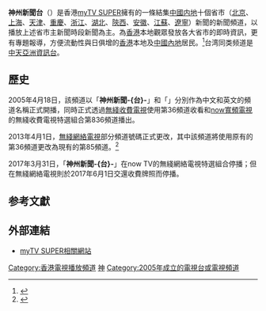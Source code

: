 {{UTC+8}}
{{TV channel|[[香港|香港]][[無綫網路電視|無綫網路電視]]}}
{{頻道資訊
| 頻道名稱         = 神州新聞-{台}-<br/>{{lang|en|Mainland News Channel}}
| 頻道圖片檔案     = [[File:TVB_Mainland_News_Channel.png|300px]]
| 頻道圖片尺寸     = 150px
| 頻道圖片名稱     =
| 所屬國家         = 
| 所屬國家或地區   = {{HK}}
| 總部所在         = {{HK}}[[將軍澳|將軍澳]]
| 播放地區         = [[香港|香港]]
| 成立日期         = 
| 試播日期         = 
| 開播日期         = 2005年4月18日
| 停播日期         = 2017年3月31日（[[now_TV|now TV]]）<br>2017年6月1日（[[無綫網絡電視|無綫網絡電視]]）
| 頻道語言         = 國語
| 頻道呼號         = 
| 頻道類別         = 新聞資訊
| 視頻格式         = 標清：[[576i|576i]] [[縱橫比_(圖像)|4:3]]<br>高清：[[1080i|1080i]] [[縱橫比_(圖像)|16:9]]
| 收視率           = 
| 收視率調查時間   = 
| 收視率資料來源   = 
| 頻道口號         = 
| 擁有者           = [[myTV_SUPER|myTV SUPER]]
| 持股者           = 
| 前頻道名稱       = 
| 被取代名稱       = 
| 前頻道呼號       = 
| 被取代呼號       = 
| 集團同類頻道     = [[無綫新聞台|無綫新聞台]]<br>[[TVB新聞台|TVB新聞台]]<br>[[直播新聞台|直播新聞台]]<br/>[[無綫財經·資訊台|無綫財經·資訊台]]
| 重播服務頻道     = 
| 頻道官方網站     = https://www.mytvsuper.com/tc/epg/CMN1
| 備註             = 
| 衛星電視供應商01 = [[马来西亚|马来西亚]][[Astro|Astro]]
| 衛星電視頻道數01 = 318频道 (HD)(即将开播)
| OTT供應商01      = [[香港|香港]][[myTV_SUPER|myTV SUPER]]
| OTT頻道數01      = 701頻道
| OTT供應商02      = [[TVB_Anywhere|TVB Anywhere]]
| OTT頻道數02      = 18頻道
}}

'''神州新聞台'''（{{lang-en|'''Mainland News Channel'''}}）是香港[[myTV_SUPER|myTV SUPER]]擁有的一條結集[[中國内地|中國内地]]十個省市（[[北京|北京]]、[[上海|上海]]、[[天津|天津]]、[[重慶|重慶]]、[[浙江|浙江]]、[[湖北|湖北]]、[[陝西|陝西]]、[[安徽|安徽]]、[[江蘇|江蘇]]、[[遼寧|遼寧]]）新聞的新聞頻道，以播放上述省市主新聞時段新聞為主。為[[香港|香港]]本地觀眾發放各大省市的即時資訊，更有專題報導，方便流動性與日俱增的[[香港|香港]]本地及[[中國內地|中國內地]]居民。<ref>{{Cite web |url=http://www.tvbnetworkvision.com/tc/channels/News-Infotainment |title=無綫網絡電視新聞、資訊類頻道介紹 |access-date=2014-01-06 |archive-url=https://web.archive.org/web/20131104043415/http://www.tvbnetworkvision.com/tc/channels/News-Infotainment |archive-date=2013-11-04 |dead-url=yes }}</ref>台湾同类频道是[[中天亞洲資訊台|中天亞洲資訊台]]。

== 歷史 ==
2005年4月18日，該頻道以「'''神州新聞-{台}-'''」和「{{lang|en|'''Mainland News Channel'''}}」分別作為中文和英文的頻道名稱正式開播，同時正式透過[[無綫收費電視|無綫收費電視]]使用第36頻道收看和[[now寬頻電視|now寬頻電視]]的無綫收費電視特選組合第836頻道播出。

2013年4月1日，[[無綫網絡電視|無綫網絡電視]]部分頻道號碼正式更改，其中該頻道將使用原有的第36頻道更改為現有的第85頻道。<ref>{{Cite web |url=http://www.tvbnetworkvision.com/media/static/downloads/Revised_Channel_no.pdf |title=無綫網絡電視：更改頻道號碼詳情 |access-date=2014-04-26 |archive-url=https://web.archive.org/web/20130323081824/http://www.tvbnetworkvision.com/media/static/downloads/Revised_Channel_no.pdf |archive-date=2013-03-23 |dead-url=yes }}</ref>

2017年3月31日，「'''神州新聞-{台}-'''」在now TV的無綫網絡電視特選組合停播；但在無綫網絡電視則於2017年6月1日交還收費牌照而停播。

== 参考文獻 ==
{{reflist}}

== 外部連結 ==
*[https://www.mytvsuper.com/tc/epg/CMN1 myTV SUPER相關網站] {{Wayback|url=https://www.mytvsuper.com/tc/epg/CMN1 |date=20170831091121 }}

{{電視廣播有限公司頻道}}

[[Category:香港電視播放頻道|Category:香港電視播放頻道]]
[[Category:電視廣播有限公司新聞電視頻道|神]]
[[Category:2005年成立的電視台或電視頻道|Category:2005年成立的電視台或電視頻道]]